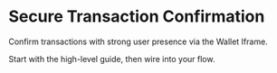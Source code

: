 # Secure Transaction Confirmation

Confirm transactions with strong user presence via the Wallet Iframe.

Start with the high-level guide, then wire into your flow.

